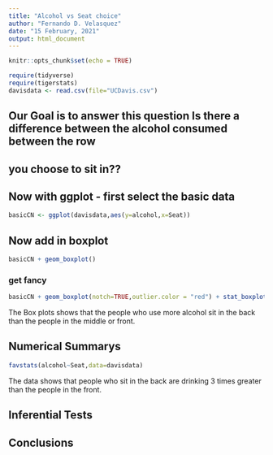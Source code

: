 ```yaml
---
title: "Alcohol vs Seat choice"
author: "Fernando D. Velasquez"
date: "15 February, 2021"
output: html_document
---
```


```r
knitr::opts_chunk$set(echo = TRUE)
```

```r
require(tidyverse)
require(tigerstats)
davisdata <- read.csv(file="UCDavis.csv")
```
## Our Goal is to answer this question Is there a difference between the alcohol consumed between the row
## you choose to sit in??

## Now with ggplot - first select the basic data

```r
basicCN <- ggplot(davisdata,aes(y=alcohol,x=Seat))
```
## Now add in boxplot

```r
basicCN + geom_boxplot()
```
  
  
### get fancy  

```r
basicCN + geom_boxplot(notch=TRUE,outlier.color = "red") + stat_boxplot(geom ='errorbar') + labs(title="Fancy notch boxplot \n with 2 lines")
```

The Box plots shows that the people who use more alcohol sit in the back than the people in the middle or front.  


## Numerical Summarys 

```r
favstats(alcohol~Seat,data=davisdata)
```
   
The data shows that people who sit in the back are drinking 3 times greater than the people in the front.  


## Inferential Tests

## Conclusions


